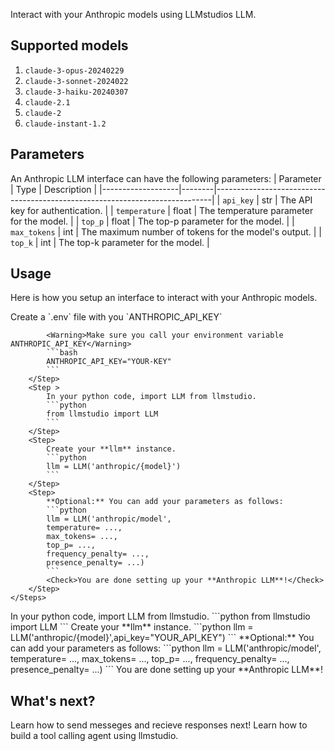 Interact with your Anthropic models using LLMstudios LLM.

## Supported models
1. `claude-3-opus-20240229`
2. `claude-3-sonnet-2024022`
3. `claude-3-haiku-20240307`
4. `claude-2.1`
5. `claude-2`
6. `claude-instant-1.2`

## Parameters
An Anthropic LLM interface can have the following parameters:
| Parameter         | Type   | Description                                                                 |
|-------------------|--------|-----------------------------------------------------------------------------|
| `api_key`         | str    | The API key for authentication.                                              |
| `temperature`     | float  | The temperature parameter for the model.                                     |
| `top_p`           | float  | The top-p parameter for the model.                                           |
| `max_tokens`      | int    | The maximum number of tokens for the model's output.                         |
| `top_k`           | int    | The top-k parameter for the model.                                           |


## Usage
Here is how you setup an interface to interact with your Anthropic models.

<Tabs>
  <Tab title="w/ .env">
    <Steps>
        <Step>
            Create a `.env` file with you `ANTHROPIC_API_KEY`

            <Warning>Make sure you call your environment variable ANTHROPIC_API_KEY</Warning>
            ```bash
            ANTHROPIC_API_KEY="YOUR-KEY"
            ```
        </Step>
        <Step >
            In your python code, import LLM from llmstudio.
            ```python
            from llmstudio import LLM
            ```
        </Step>
        <Step>
            Create your **llm** instance.
            ```python
            llm = LLM('anthropic/{model}')
            ```
        </Step>
        <Step>
            **Optional:** You can add your parameters as follows:
            ```python
            llm = LLM('anthropic/model', 
            temperature= ...,
            max_tokens= ...,
            top_p= ...,
            frequency_penalty= ...,
            presence_penalty= ...)
            ```
            <Check>You are done setting up your **Anthropic LLM**!</Check>
        </Step>
    </Steps>
  </Tab>
  <Tab title="w/o .env">
    <Steps>
        <Step >
            In your python code, import LLM from llmstudio.
            ```python
            from llmstudio import LLM
            ```
        </Step>
        <Step>
            Create your **llm** instance.
            ```python
            llm = LLM('anthropic/{model}',api_key="YOUR_API_KEY")
            ```
        </Step>
        <Step>
            **Optional:** You can add your parameters as follows:
            ```python
            llm = LLM('anthropic/model', 
            temperature= ...,
            max_tokens= ...,
            top_p= ...,
            frequency_penalty= ...,
            presence_penalty= ...)
            ```
            <Check>You are done setting up your **Anthropic LLM**!</Check>
        </Step>
    </Steps>
  </Tab>
</Tabs>


## What's next?
<CardGroup cols={2}>
    <Card title="LLM.chat()" icon="link" href="../chat">
    Learn how to send messeges and recieve responses next!
    </Card>
    <Card title="Tool calling Agent" icon="link" href="../../../how-to/build-a-tool-agent">
    Learn how to build a tool calling agent using llmstudio.
    </Card>
</CardGroup>